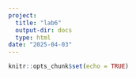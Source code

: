 ```yaml
---
project:
  title: "lab6"
  output-dir: docs
  type: html
date: "2025-04-03"
---
```


```r
knitr::opts_chunk$set(echo = TRUE)
```

